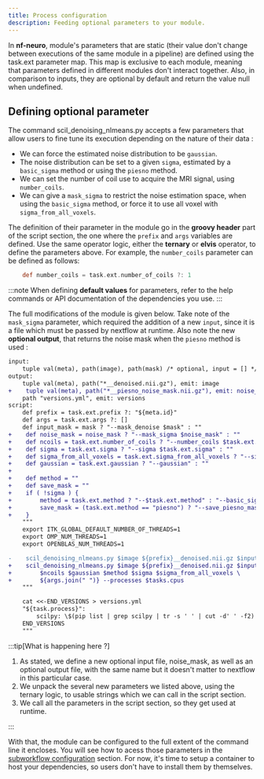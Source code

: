 ```yaml
---
title: Process configuration
description: Feeding optional parameters to your module.
---
```



In **nf-neuro**, module's parameters that are static (their value don't change between executions of the
same module in a pipeline) are defined using the <span class="text-slate=-200">task.ext</span> parameter
map. This map is exclusive to each module, meaning that parameters defined in different modules don't
interact together. Also, in comparison to inputs, they are optional by default and return the value
<span class="text-blue-400">null</span> when undefined.

## Defining optional parameter

The command <span class="text-orange-400">scil_denoising_nlmeans.py</span> accepts a few parameters that allow
users to fine tune its execution depending on the nature of their data :

- We can force the estimated noise distribution to be `gaussian`.
- The noise distribution can be set to a given `sigma`, estimated by a `basic_sigma` method or using
  the `piesno` method.
- We can set the number of coil use to acquire the MRI signal, using `number_coils`.
- We can give a `mask_sigma` to restrict the noise estimation space, when using the `basic_sigma` method, or force
  it to use all voxel with `sigma_from_all_voxels`.

The definition of their parameter in the module go in the **groovy header** part of the script section, the one
where the `prefix` and `args` variables are defined. Use the same operator logic, either the **ternary** or **elvis**
operator, to define the parameters above. For example, the `number_coils` parameter can be defined as follows:

```groovy
    def number_coils = task.ext.number_of_coils ?: 1
```

:::note
When defining **default values** for parameters, refer to the help commands or API documentation
of the dependencies you use.
:::

The full modifications of the module is given below. Take note of the `mask_sigma` parameter, which required
the addition of a new `input`, since it is a file which must be passed by nextflow at runtime. Also note the new
**optional output**, that returns the noise mask when the `piesno` method is used :

```diff lang="groovy" ins=", path(noise_mask) /* optional, input = [] */" {"1": 2-5} {"2": 11} {"3": 28-31}
input:
    tuple val(meta), path(image), path(mask) /* optional, input = [] */, path(noise_mask) /* optional, input = [] */
output:
    tuple val(meta), path("*__denoised.nii.gz"), emit: image
+    tuple val(meta), path("*__piesno_noise_mask.nii.gz"), emit: noise_mask, optional: true
    path "versions.yml", emit: versions
script:
    def prefix = task.ext.prefix ?: "${meta.id}"
    def args = task.ext.args ?: []
    def input_mask = mask ? "--mask_denoise $mask" : ""
+    def noise_mask = noise_mask ? "--mask_sigma $noise_mask" : ""
+    def ncoils = task.ext.number_of_coils ? "--number_coils $task.ext.number_of_coils" : "--number_coils 1"
+    def sigma = task.ext.sigma ? "--sigma $task.ext.sigma" : ""
+    def sigma_from_all_voxels = task.ext.sigma_from_all_voxels ? "--sigma_from_all_voxels" : ""
+    def gaussian = task.ext.gaussian ? "--gaussian" : ""
+
+    def method = ""
+    def save_mask = ""
+    if ( !sigma ) {
+        method = task.ext.method ? "--$task.ext.method" : "--basic_sigma"
+        save_mask = (task.ext.method == "piesno") ? "--save_piesno_mask ${prefix}__piesno_noise_mask.nii.gz" : ""
+    }
    """
    export ITK_GLOBAL_DEFAULT_NUMBER_OF_THREADS=1
    export OMP_NUM_THREADS=1
    export OPENBLAS_NUM_THREADS=1

-    scil_denoising_nlmeans.py $image ${prefix}__denoised.nii.gz $input_mask ${args.join(" ")} --processes $task.cpus
+    scil_denoising_nlmeans.py $image ${prefix}__denoised.nii.gz $input_mask $noise_mask $save_mask \
+        $ncoils $gaussian $method $sigma $sigma_from_all_voxels \
+        ${args.join(" ")} --processes $tasks.cpus
    """

    cat <<-END_VERSIONS > versions.yml
    "${task.process}":
        scilpy: \$(pip list | grep scilpy | tr -s ' ' | cut -d' ' -f2)
    END_VERSIONS
    """
```

:::tip[What is happening here ?]
<Steps>
1. As stated, we define a new optional input file, <span class="text-slate-200">noise_mask</span>, as well as an optional
   output file, with the same name but it doesn't matter to nextflow in this particular case.
2. We unpack the several new parameters we listed above, using the ternary logic, to usable strings which we can call in
   the script section.
3. We call all the parameters in the script section, so they get used at runtime.
</Steps>
:::

With that, the module can be configured to the full extent of the command line it encloses. You will see how to acess
those parameters in the [subworkflow configuration](/nf-neuro/create-your-subworkflow/3-configuration) section. For now,
it's time to setup a container to host your dependencies, so users don't have to install them by themselves.